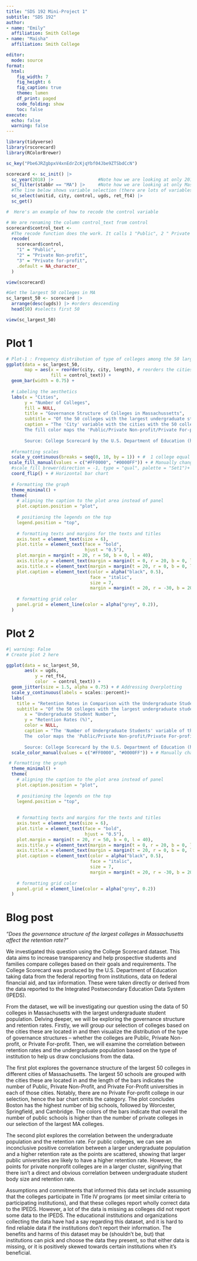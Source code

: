 ```yaml
---
title: "SDS 192 Mini-Project 1"
subtitle: "SDS 192"
author: 
- name: "Emily"
  affiliation: Smith College
- name: "Maisha"
  affiliation: Smith College

editor: 
  mode: source
format: 
  html:
    fig_width: 7
    fig_height: 6
    fig_caption: true
    theme: lumen
    df_print: paged
    code_folding: show
    toc: false
execute: 
  echo: false
  warning: false
---
```


```r
library(tidyverse)
library(rscorecard)
library(RColorBrewer)

sc_key("Pbe6JRZgbpxV4xnEdrZcKjqYbf04Jbe9ZTSbdCcN")
```

```r
scorecard <- sc_init() |>
  sc_year(2018) |>                 #Note how we are looking at only 2018 data here!
  sc_filter(stabbr == "MA") |>     #Note how we are looking at only Massachusetts data here!
  #The line below shows variable selection (there are lots of variables)
  sc_select(unitid, city, control, ugds, ret_ft4) |>
  sc_get()
```

```r
#  Here's an example of how to recode the control variable

# We are renaming the column control_text from control
scorecard$control_text <-
  #The recode function does the work. It calls 1 "Public", 2 " Private nonprofit",etc. 
  recode(
    scorecard$control, 
    "1" = "Public", 
    "2" = "Private Non-profit", 
    "3" = "Private for-profit",
    .default = NA_character_
  )
```

```r

view(scorecard)
```

```r

#Get the largest 50 colleges in MA
sc_largest_50 <- scorecard |>
  arrange(desc(ugds)) |> #orders descending
  head(50) #selects first 50

view(sc_largest_50)
```

# Plot 1

```r

# Plot-1 : Frequency distribution of type of colleges among the 50 largest colleges in MA
ggplot(data = sc_largest_50,
       map = aes(x = reorder(city, city, length), # reorders the cities with the highest number of UG schools from the largest 50
                 fill = control_text)) +
  geom_bar(width = 0.75) +
  
  # Labeling the aesthetics
  labs(x = "Cities",
       y = "Number of Colleges",
       fill = NULL,
       title = "Governance Structure of Colleges in Massachussetts",
       subtitle = "Of the 50 colleges with the largest undergraduate student population in 2018",
       caption = "The 'City' variable with the cities with the 50 colleges having the  largest undergraduate student population has been mapped to x-axis (arranged in descending order) and the y-axis reflects the counts of the colleges.
       The fill color maps the 'Public/Private Non-profit/Private For-profit' variable with the type of governance structure.
       
       Source: College Scorecard by the U.S. Department of Education (https://collegescorecard.ed.gov/)") +
  
  #formatting scales 
  scale_y_continuous(breaks = seq(0, 10, by = 1)) + #  1 college equal to 1 unit on y axis
 scale_fill_manual(values = c("#FF0000", "#0000FF")) + # Manually changes the control variable colors +
  #scale_fill_brewer(direction = -1, type = "qual", palette = "Set1")+
  coord_flip() + # Horizontal bar chart
  
  # Formatting the graph
  theme_minimal() +
  theme(
    # aligning the caption to the plot area instead of panel
    plot.caption.position = "plot", 
    
    # positioning the legends on the top
    legend.position = "top",
    
    # formatting texts and margins for the texts and titles
    axis.text = element_text(size = 6), 
    plot.title = element_text(face = "bold", 
                              hjust = "0.5"),  
    plot.margin = margin(t = 20, r = 50, b = 0, l = 40),
    axis.title.y = element_text(margin = margin(t = 0, r = 20, b = 0, l = 0)),
    axis.title.x = element_text(margin = margin(t = 20, r = 0, b = 0, l = 0)),
    plot.caption = element_text(color = alpha("black", 0.5),
                                face = "italic",
                                size = 7,
                                margin = margin(t = 20, r = -30, b = 20, l = 50)),
    
    # formatting grid color
    panel.grid = element_line(color = alpha("grey", 0.2)), 
  )
```


# Plot 2

```r

#| warning: False
# Create plot 2 here

ggplot(data = sc_largest_50,
       aes(x = ugds,
           y = ret_ft4,
           color  = control_text)) +
  geom_jitter(size = 1.5, alpha = 0.75) + # Addressing Overplotting
  scale_y_continuous(labels = scales::percent)+
  labs(
    title = "Retention Rates in Comparison with the Undergraduate Student Number",
    subtitle = "Of the 50 colleges with the largest undergraduate student population in 2018",
       x = "Undergraduate Student Number",
       y = "Retention Rates (%)",
       color = NULL,
       caption = "The 'Number of Undergraduate Students' variable of the 50 colleges having the  largest undergraduate student population has been mapped to x-axis and the y-axis reflects the 'Retention Rate of Fulltime students' at 4yr colleges with the .
       The  color maps the 'Public/Private Non-profit/Private For-profit' variable with the type of governance structure.
       
       Source: College Scorecard by the U.S. Department of Education (https://collegescorecard.ed.gov/)") +
  scale_color_manual(values = c("#FF0000", "#0000FF")) + # Manually changes the control variable colors

 # Formatting the graph
  theme_minimal() +
  theme(
    # aligning the caption to the plot area instead of panel
    plot.caption.position = "plot", 
    
    # positioning the legends on the top
    legend.position = "top",
    
    
    # formatting texts and margins for the texts and titles
    axis.text = element_text(size = 6), 
    plot.title = element_text(face = "bold", 
                              hjust = "0.5"),  
    plot.margin = margin(t = 20, r = 50, b = 0, l = 40),
    axis.title.y = element_text(margin = margin(t = 0, r = 20, b = 0, l = 0)),
    axis.title.x = element_text(margin = margin(t = 20, r = 0, b = 0, l = 0)),
    plot.caption = element_text(color = alpha("black", 0.5),
                                face = "italic",
                                size = 7,
                                margin = margin(t = 20, r = -30, b = 20, l = 50)),
    
    # formatting grid color
    panel.grid = element_line(color = alpha("grey", 0.2))
  )

```

# Blog post

<i> “Does the governance structure of the largest colleges in Massachusetts affect the retention rate?” </i>

We investigated this question using the College Scorecard dataset. This data aims to increase transparency and help prospective students and families compare colleges based on their goals and requirements. The College Scorecard was produced by the U.S. Department of Education taking data from the federal reporting from institutions, data on federal financial aid, and tax information. These were taken directly or derived from the data reported to the Integrated Postsecondary Education Data System (IPEDS).

From the dataset, we will be investigating our question using the data of 50 colleges in Massachusetts with the largest undergraduate student population. Delving deeper, we will be exploring the governance structure and retention rates.
Firstly, we will group our selection of colleges based on the cities these are located in and then visualize the distribution of the type of governance structures – whether the colleges are Public, Private Non-profit, or Private For-profit.
Then, we will examine the correlation between retention rates and the undergraduate population based on the type of institution to help us draw conclusions from the data.

The first plot explores the governance structure of the largest 50 colleges in different cities of Massachusetts. The largest 50 schools are grouped with the cities these are located in and the length of the bars indicates the number of Public, Private Non-Profit, and Private For-Profit universities in each of those cities. Notably, there are no Private For-profit college in our selection, hence the bar chart omits the category. The plot concludes Boston has the highest number of big schools, followed by Worcester, Springfield, and Cambridge. The colors of the bars indicate that overall the number of public schools is higher than the number of private colleges in our selection of the largest MA colleges.

The second plot explores the correlation between the undergraduate population and the retention rate. For public colleges, we can see an inconclusive positive correlation between a larger undergraduate population and a higher retention rate as the points are scattered, showing that larger public universities are likely to have a higher retention rate. However, the points for private nonprofit colleges are in a larger cluster, signifying that there isn’t a direct and obvious correlation between undergraduate student body size and retention rate.

Assumptions and commitments that informed this data set include assuming that the colleges participate in Title IV programs (or meet similar criteria to participating institutions), and that these colleges report wholly correct data to the IPEDS. However, a lot of the data is missing as colleges did not report some data to the IPEDS. The educational institutions and organizations collecting the data have had a say regarding this dataset, and it is hard to find reliable data if the institutions don’t report their information. The benefits and harms of this dataset may be (shouldn’t be, but) that institutions can pick and choose the data they present, so that either data is missing, or it is positively skewed towards certain institutions when it’s beneficial. 




